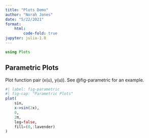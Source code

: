 ```yaml
---
title: "Plots Demo"
author: "Norah Jones"
date: "5/22/2021"
format:
    html:
        code-fold: true
jupyter: julia-1.8
---
```


```julia
using Plots
```

## Parametric Plots

Plot function pair (x(u), y(u)). 
See @fig-parametric for an example.

```julia
#| label: fig-parametric
#| fig-cap: "Parametric Plots"
plot(
    sin, 
    x->sin(2x), 
    0, 
    2π, 
    leg=false, 
    fill=(0,:lavender)
)
```
